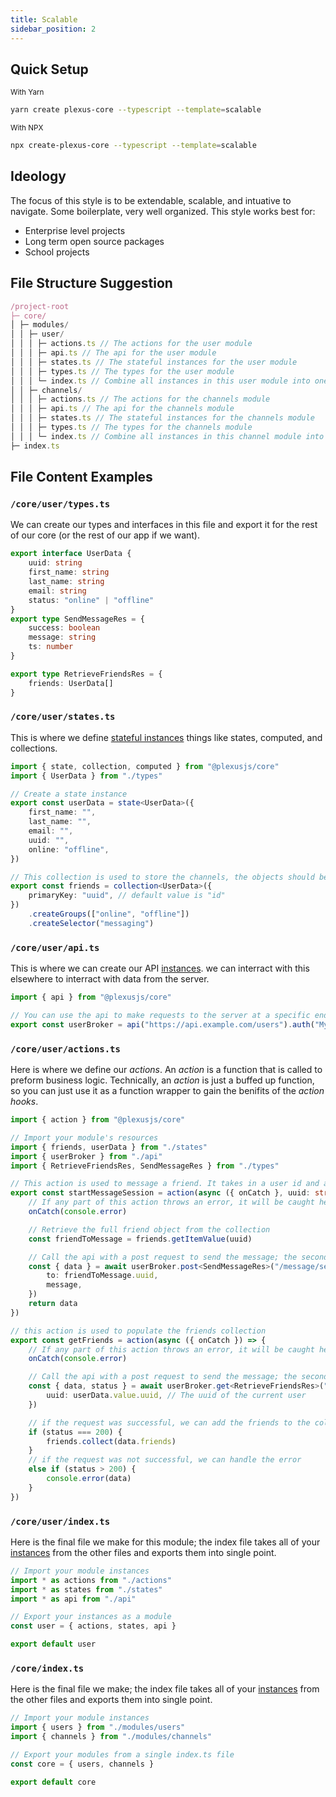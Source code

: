 ```yaml
---
title: Scalable
sidebar_position: 2
---
```


## Quick Setup

<small>With Yarn</small>

```bash prefix="$"
yarn create plexus-core --typescript --template=scalable
```

<small>With NPX</small>

```bash
npx create-plexus-core --typescript --template=scalable
```

## Ideology

The focus of this style is to be extendable, scalable, and intuative to navigate. Some boilerplate, very well organized. This style works best for:

<ul className="list">
	<li>Enterprise level projects</li>
	<li>Long term open source packages</li>
	<li>School projects</li>
</ul>

## File Structure Suggestion

```ts
/project-root
├─ core/
│ ├─ modules/
│ │ ├─ user/
│ │ │ ├─ actions.ts // The actions for the user module
│ │ │ ├─ api.ts // The api for the user module
│ │ │ ├─ states.ts // The stateful instances for the user module
│ │ │ ├─ types.ts // The types for the user module
│ │ │ └─ index.ts // Combine all instances in this user module into one file
│ │ ├─ channels/
│ │ │ ├─ actions.ts // The actions for the channels module
│ │ │ ├─ api.ts // The api for the channels module
│ │ │ ├─ states.ts // The stateful instances for the channels module
│ │ │ ├─ types.ts // The types for the channels module
│ │ │ └─ index.ts // Combine all instances in this channel module into one file
├─ index.ts
```

## File Content Examples

### `/core/user/types.ts`

We can create our types and interfaces in this file and export it for the rest of our core (or the rest of our app if we want).

```ts title="/core/user/types.ts"
export interface UserData {
	uuid: string
	first_name: string
	last_name: string
	email: string
	status: "online" | "offline"
}
export type SendMessageRes = {
	success: boolean
	message: string
	ts: number
}

export type RetrieveFriendsRes = {
	friends: UserData[]
}
```

### `/core/user/states.ts`

This is where we define [stateful instances](/docs/getting-started/concepts#internal-terms) things like states, computed, and collections.

```ts title="/core/user/states.ts"
import { state, collection, computed } from "@plexusjs/core"
import { UserData } from "./types"

// Create a state instance
export const userData = state<UserData>({
	first_name: "",
	last_name: "",
	email: "",
	uuid: "",
	online: "offline",
})

// This collection is used to store the channels, the objects should be of type ChannelData defined above
export const friends = collection<UserData>({
	primaryKey: "uuid", // default value is "id"
})
	.createGroups(["online", "offline"])
	.createSelector("messaging")
```

### `/core/user/api.ts`

This is where we can create our API [instances](/docs/getting-started/concepts#internal-terms). we can interract with this elsewhere to interract with data from the server.

```ts title="/core/user/api.ts"
import { api } from "@plexusjs/core"

// You can use the api to make requests to the server at a specific endpoint
export const userBroker = api("https://api.example.com/users").auth("MySeCrEtToKeN", "bearer")
```

### `/core/user/actions.ts`

Here is where we define our <i>actions</i>. An <i>action</i> is a function that is called to preform business logic. Technically, an <i>action</i> is just a buffed up function, so you can just use it as a function wrapper to gain the benifits of the <i>action hooks</i>.

```ts title="/core/user/actions.ts"
import { action } from "@plexusjs/core"

// Import your module's resources
import { friends, userData } from "./states"
import { userBroker } from "./api"
import { RetrieveFriendsRes, SendMessageRes } from "./types"

// This action is used to message a friend. It takes in a user id and an optional message. We can take that and proccess
export const startMessageSession = action(async ({ onCatch }, uuid: string, message?: string) => {
	// If any part of this action throws an error, it will be caught here
	onCatch(console.error)

	// Retrieve the full friend object from the collection
	const friendToMessage = friends.getItemValue(uuid)

	// Call the api with a post request to send the message; the second param sent as a request body
	const { data } = await userBroker.post<SendMessageRes>("/message/send", {
		to: friendToMessage.uuid,
		message,
	})
	return data
})

// this action is used to populate the friends collection
export const getFriends = action(async ({ onCatch }) => {
	// If any part of this action throws an error, it will be caught here
	onCatch(console.error)

	// Call the api with a post request to send the message; the second param sent as a url query
	const { data, status } = await userBroker.get<RetrieveFriendsRes>("/friends/of", {
		uuid: userData.value.uuid, // The uuid of the current user
	})

	// if the request was successful, we can add the friends to the collection
	if (status === 200) {
		friends.collect(data.friends)
	}
	// if the request was not successful, we can handle the error
	else if (status > 200) {
		console.error(data)
	}
})
```

### `/core/user/index.ts`

Here is the final file we make for this module; the index file takes all of your [instances](/docs/getting-started/concepts#internal-terms) from the other files and exports them into single point.

```ts title="/core/user/index.ts"
// Import your module instances
import * as actions from "./actions"
import * as states from "./states"
import * as api from "./api"

// Export your instances as a module
const user = { actions, states, api }

export default user
```

### `/core/index.ts`

Here is the final file we make; the index file takes all of your [instances](/docs/getting-started/concepts#internal-terms) from the other files and exports them into single point.

```ts title="/core/index.ts"
// Import your module instances
import { users } from "./modules/users"
import { channels } from "./modules/channels"

// Export your modules from a single index.ts file
const core = { users, channels }

export default core
```
